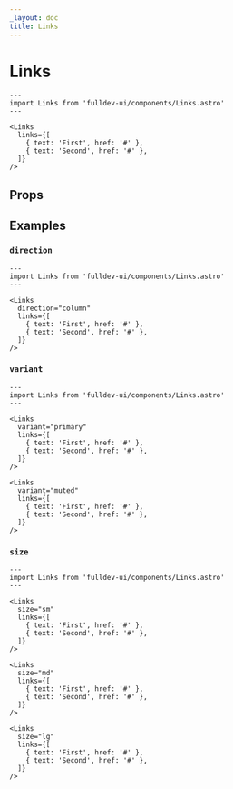 ```yaml
---
_layout: doc
title: Links
---
```


# Links


```astro live
---
import Links from 'fulldev-ui/components/Links.astro'
---

<Links
  links={[
    { text: 'First', href: '#' },
    { text: 'Second', href: '#' },
  ]}
/>
```

## Props

<PropsTable />

## Examples

### `direction`

```astro live
---
import Links from 'fulldev-ui/components/Links.astro'
---

<Links
  direction="column"
  links={[
    { text: 'First', href: '#' },
    { text: 'Second', href: '#' },
  ]}
/>
```

### `variant`

```astro live
---
import Links from 'fulldev-ui/components/Links.astro'
---

<Links
  variant="primary"
  links={[
    { text: 'First', href: '#' },
    { text: 'Second', href: '#' },
  ]}
/>

<Links
  variant="muted"
  links={[
    { text: 'First', href: '#' },
    { text: 'Second', href: '#' },
  ]}
/>
```

### `size`

```astro live
---
import Links from 'fulldev-ui/components/Links.astro'
---

<Links
  size="sm"
  links={[
    { text: 'First', href: '#' },
    { text: 'Second', href: '#' },
  ]}
/>

<Links
  size="md"
  links={[
    { text: 'First', href: '#' },
    { text: 'Second', href: '#' },
  ]}
/>

<Links
  size="lg"
  links={[
    { text: 'First', href: '#' },
    { text: 'Second', href: '#' },
  ]}
/>
```
